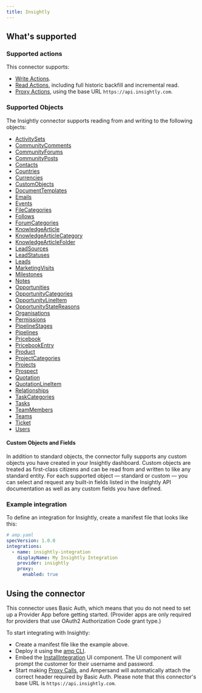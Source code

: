 ```yaml
---
title: Insightly
---
```

## What's supported

### Supported actions

This connector supports:
- [Write Actions](/write-actions).
- [Read Actions](/read-actions), including full historic backfill and incremental read.
- [Proxy Actions](/proxy-actions), using the base URL `https://api.insightly.com`.

### Supported Objects

The Insightly connector supports reading from and writing to the following objects:
- [ActivitySets](https://api.insightly.com/v3.1/Help#!/ActivitySets/GetActivitySets)
- [CommunityComments](https://api.insightly.com/v3.1/Help#!/ForumComments/GetEntities)
- [CommunityForums](https://api.insightly.com/v3.1/Help#!/Forums/GetEntities)
- [CommunityPosts](https://api.insightly.com/v3.1/Help#!/ForumPosts/GetEntities)
- [Contacts](https://api.insightly.com/v3.1/Help#!/Contacts/GetEntities)
- [Countries](https://api.insightly.com/v3.1/Help#!/Countries/GetCountries)
- [Currencies](https://api.insightly.com/v3.1/Help#!/Currencies/GetCurrencies)
- [CustomObjects](https://api.insightly.com/v3.1/Help#!/CustomObjects/GetCustomObjects)
- [DocumentTemplates](https://api.insightly.com/v3.1/Help#!/DocumentTemplates/GetEntities)
- [Emails](https://api.insightly.com/v3.1/Help#!/Emails/GetEntities)
- [Events](https://api.insightly.com/v3.1/Help#!/Events/GetEntities)
- [FileCategories](https://api.insightly.com/v3.1/Help#!/FileCategories/GetFileCategories)
- [Follows](https://api.insightly.com/v3.1/Help#!/Follows/GetFollows)
- [ForumCategories](https://api.insightly.com/v3.1/Help#!/ForumCategories/GetEntities)
- [KnowledgeArticle](https://api.insightly.com/v3.1/Help#!/KnowledgeArticles/GetEntities)
- [KnowledgeArticleCategory](https://api.insightly.com/v3.1/Help#!/KnowledgeArticleCategories/GetEntities)
- [KnowledgeArticleFolder](https://api.insightly.com/v3.1/Help#!/KnowledgeArticleFolders/GetEntities)
- [LeadSources](https://api.insightly.com/v3.1/Help#!/LeadSources/GetLeadSources)
- [LeadStatuses](https://api.insightly.com/v3.1/Help#!/LeadStatuses/GetLeadStatuses)
- [Leads](https://api.insightly.com/v3.1/Help#!/Leads/GetEntities)
- [MarketingVisits](https://api.insightly.com/v3.1/Help#!/MarketingVisits/GetMarketingVisits)
- [Milestones](https://api.insightly.com/v3.1/Help#!/Milestones/GetEntities)
- [Notes](https://api.insightly.com/v3.1/Help#!/Notes/GetEntities)
- [Opportunities](https://api.insightly.com/v3.1/Help#!/Opportunities/GetEntities)
- [OpportunityCategories](https://api.insightly.com/v3.1/Help#!/OpportunityCategories/GetOpportunityCategories)
- [OpportunityLineItem](https://api.insightly.com/v3.1/Help#!/OpportunityProducts/GetEntities)
- [OpportunityStateReasons](https://api.insightly.com/v3.1/Help#!/OpportunityStateReasons/GetOpportunityStateReasons)
- [Organisations](https://api.insightly.com/v3.1/Help#!/Organisations/GetEntities)
- [Permissions](https://api.insightly.com/v3.1/Help#!/Permissions/GetPermissions)
- [PipelineStages](https://api.insightly.com/v3.1/Help#!/PipelineStages/GetPipelineStages)
- [Pipelines](https://api.insightly.com/v3.1/Help#!/Pipelines/GetPipelines)
- [Pricebook](https://api.insightly.com/v3.1/Help#!/PriceBooks/GetEntitiesBySearch)
- [PricebookEntry](https://api.insightly.com/v3.1/Help#!/PriceBookEntries/GetEntities)
- [Product](https://api.insightly.com/v3.1/Help#!/Products/GetEntities)
- [ProjectCategories](https://api.insightly.com/v3.1/Help#!/ProjectCategories/GetProjectCategories)
- [Projects](https://api.insightly.com/v3.1/Help#!/Projects/GetEntities)
- [Prospect](https://api.insightly.com/v3.1/Help#!/Prospects/GetEntities)
- [Quotation](https://api.insightly.com/v3.1/Help#!/Quotes/GetEntities)
- [QuotationLineItem](https://api.insightly.com/v3.1/Help#!/QuoteProducts/GetEntitiesBySearch)
- [Relationships](https://api.insightly.com/v3.1/Help#!/Relationships/GetRelationships)
- [TaskCategories](https://api.insightly.com/v3.1/Help#!/TaskCategories/GetTaskCategories)
- [Tasks](https://api.insightly.com/v3.1/Help#!/Tasks/GetEntities)
- [TeamMembers](https://api.insightly.com/v3.1/Help#!/TeamMembers/GetTeamMembers)
- [Teams](https://api.insightly.com/v3.1/Help#!/Teams/GetTeams)
- [Ticket](https://api.insightly.com/v3.1/Help#!/Tickets/GetEntities)
- [Users](https://api.insightly.com/v3.1/Help#!/Users/GetUsers)

#### Custom Objects and Fields
In addition to standard objects, the connector fully supports any custom objects you have created in your Insightly dashboard.
Custom objects are treated as first-class citizens and can be read from and written to like any standard entity.
For each supported object — standard or custom — you can select and request any built-in fields listed in the Insightly API
documentation as well as any custom fields you have defined.

### Example integration

To define an integration for Insightly, create a manifest file that looks like this:

```YAML
# amp.yaml
specVersion: 1.0.0
integrations:
  - name: insightly-integration
    displayName: My Insightly Integration
    provider: insightly
    proxy:
      enabled: true
```

## Using the connector

This connector uses Basic Auth, which means that you do not need to set up a Provider App before getting started. (Provider apps are only required for providers that use OAuth2 Authorization Code grant type.)

To start integrating with Insightly:
- Create a manifest file like the example above.
- Deploy it using the [amp CLI](/cli/overview).
- Embed the [InstallIntegration](/embeddable-ui-components#install-integration) UI component. The UI component will prompt the customer for their username and password.
- Start making [Proxy Calls](/proxy-actions), and Ampersand will automatically attach the correct header required by Basic Auth. Please note that this connector's base URL is `https://api.insightly.com`.
